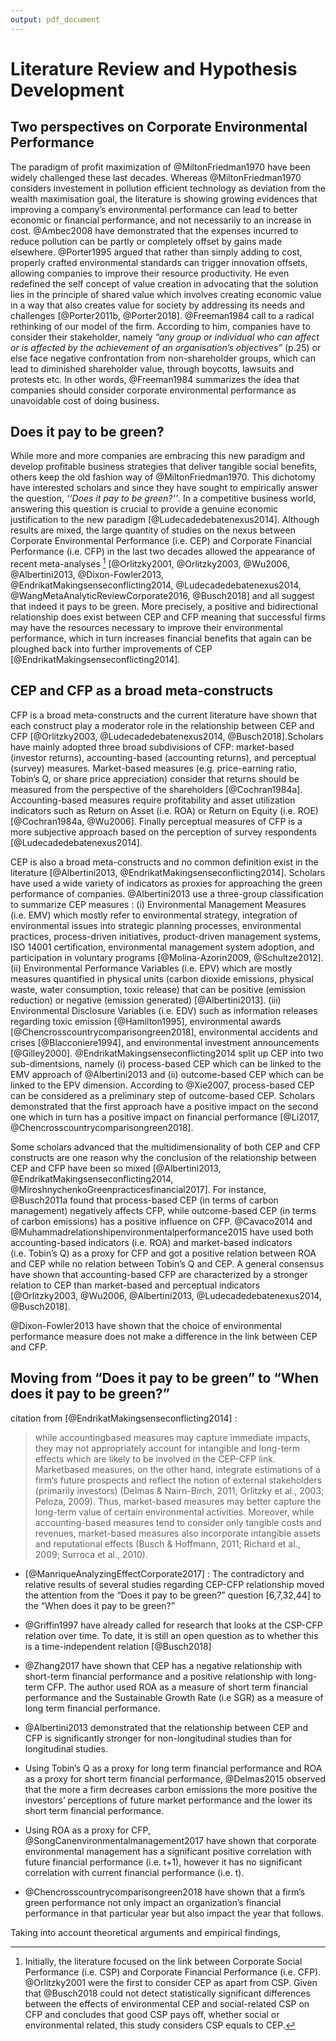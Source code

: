 ```yaml
---
output: pdf_document
---
```



# Literature Review and Hypothesis Development


## Two perspectives on Corporate Environmental Performance

The paradigm of profit maximization of @MiltonFriedman1970 have been widely challenged these last decades. Whereas @MiltonFriedman1970 considers investement in pollution efficient technology as deviation from the wealth maximisation goal, the literature is showing growing evidences that improving a company’s environmental performance can lead to better economic or financial performance, and not necessarily to an increase in cost. @Ambec2008 have demonstrated that the expenses incurred to reduce pollution can be partly or completely offset by gains made elsewhere. @Porter1995 argued that rather than simply adding to cost, properly crafted environmental standards can trigger innovation offsets, allowing companies to improve their resource productivity. He even redefined the self concept of value creation in advocating that the solution lies in the principle of shared value which involves creating economic value in a way that also creates value for society by addressing its needs and challenges [@Porter2011b, @Porter2018]. @Freeman1984 call to a radical rethinking of our model of the firm. According to him, companies have to consider their stakeholder, namely *“any group or individual who can affect or is affected by the achievement of an organisation's objectives”* (p.25) or else face negative confrontation from non-shareholder groups, which can lead to diminished shareholder value, through boycotts, lawsuits and protests etc. In other words,  @Freeman1984 summarizes the idea that companies should consider corporate environmental performance as unavoidable cost of doing business.


## Does it pay to be green?

While more and more companies are embracing this new paradigm and develop profitable business strategies that deliver tangible social benefits, others keep the old fashion way of @MiltonFriedman1970. This dichotomy have interested scholars and since they have sought to empirically answer the question, *‘‘Does it pay to be green?’’*. In a competitive business world, answering this question is crucial to provide a genuine economic justification to the new paradigm [@Ludecadedebatenexus2014]. Although results are mixed, the large quantity of studies on the nexus between Corporate Environmental Performance (i.e. CEP) and Corporate Financial Performance (i.e. CFP) in the last two decades allowed the appearance of recent meta-analyses [^1]  [@Orlitzky2001, @Orlitzky2003, @Wu2006, @Albertini2013, @Dixon-Fowler2013, @EndrikatMakingsenseconflicting2014, @Ludecadedebatenexus2014, @WangMetaAnalyticReviewCorporate2016, @Busch2018] and all suggest that indeed it pays to be green. More precisely, a positive and bidirectional relationship does exist between CEP and CFP meaning that successful firms may have the resources necessary to improve their environmental performance, which in turn increases financial benefits that again can be ploughed back into further improvements of CEP [@EndrikatMakingsenseconflicting2014].


## CEP and CFP as a broad meta-constructs

CFP is a broad meta-constructs and the current literature have shown that each construct play a moderator role in the relationship between CEP and CFP [@Orlitzky2003, @Ludecadedebatenexus2014, @Busch2018].Scholars have mainly adopted three broad subdivisions of CFP: market-based (investor returns), accounting-based (accounting returns), and perceptual (survey) measures. Market-based measures (e.g. price-earning ratio, Tobin's Q, or share price appreciation) consider that returns should be measured from the perspective of the shareholders [@Cochran1984a]. Accounting-based measures require profitability and asset utilization indicators such as Return on Asset (i.e. ROA) or Return on Equity (i.e. ROE) [@Cochran1984a, @Wu2006]. Finally perceptual measures of CFP is a more subjective approach based on the perception of survey respondents [@Ludecadedebatenexus2014]. 

CEP is also a broad meta-constructs and no common definition exist in the literature [@Albertini2013, @EndrikatMakingsenseconflicting2014]. Scholars have used a wide variety of indicators as proxies for approaching the green performance of companies. @Albertini2013 use a three-group classification to summarize CEP measures : (i) Environmental Management Measures (i.e. EMV) which mostly refer to environmental strategy, integration of environmental issues into strategic planning processes, environmental practices, process-driven initiatives, product-driven management systems, ISO 14001 certification, environmental management system adoption, and participation in voluntary programs [@Molina-Azorin2009, @Schultze2012]. (ii) Environmental Performance Variables (i.e. EPV) which are mostly measures quantified in physical units (carbon dioxide emissions, physical waste, water consumption, toxic release) that can be positive (emission reduction) or negative (emission generated) [@Albertini2013]. (iii) Environmental Disclosure Variables (i.e. EDV) such as information releases regarding toxic emission [@Hamilton1995], environmental awards [@Chencrosscountrycomparisongreen2018], environmental accidents and crises [@Blacconiere1994], and environmental investment announcements [@Gilley2000]. @EndrikatMakingsenseconflicting2014 split up CEP into two sub-dimentsions, namely (i) process-based CEP which can be linked to the EMV approach of @Albertini2013 and (ii) outcome-based CEP which can be linked to the EPV dimension. According to @Xie2007, process-based CEP can be considered as a preliminary step of outcome-based CEP. Scholars demonstrated that the first approach have a positive impact on the second one which in turn has a positive impact on financial performance [@Li2017, @Chencrosscountrycomparisongreen2018]. 

Some scholars advanced that the multidimensionality of both CEP and CFP constructs are one reason why the conclusion of the relationship between CEP and CFP have been so mixed [@Albertini2013, @EndrikatMakingsenseconflicting2014, @MiroshnychenkoGreenpracticesfinancial2017]. For instance, @Busch2011a  found that process-based CEP (in terms of carbon management) negatively affects CFP, while outcome-based CEP (in terms of carbon emissions) has a positive influence on CFP. @Cavaco2014 and @Muhammadrelationshipenvironmentalperformance2015 have used both accounting-based indicators (i.e. ROA) and market-based indicators (i.e. Tobin's Q) as a proxy for CFP and got a positive relation between ROA and CEP while no relation between Tobin's Q and CEP. A general consensus have shown that accounting-based CFP are characterized by a stronger relation to CEP than market-based and perceptual indicators [@Orlitzky2003, @Wu2006, @Albertini2013, @Ludecadedebatenexus2014, @Busch2018]. 




@Dixon-Fowler2013 have shown that the choice of environmental performance measure does not make a difference in the link between CEP and CFP.





<!--

## Green Initatives as a preliminary step of CEP

Within the scope of CEP, the therm *green initiatives* has emerged from the literature. Green initiatives is a term used to describe a set of actions undertaken by a firm with aim to minimize the negative environmental effects associated with the entire life cycle of its products or services starting from design of the product, acquisition of raw materials, and product use, up to the final disposal of the product [@Nicholls2012, @Zhu2004].@Ramus2002 points out three types of green initiatives, namely those that decrease the environmental impact of the  company, those that solve environmental problems of the company and those that develop a more eco-efficient services. Besides he highlights that green initiatives occur at all levels within companies, resulting from creative ideas from managers, office personnel, blue-collar workers, or other types of employees. Scholars demonstrated that green initiatives have a positive impact on green performance, which in turn has a positive impact on financial performance [@Li2017, @Chencrosscountrycomparisongreen2018]. 
-->


## Moving from "Does it pay to be green" to "When does it pay to be green?"

citation from [@EndrikatMakingsenseconflicting2014] : 

> while accountingbased measures may capture immediate impacts, they may not appropriately account for intangible and long-term effects which are likely to be involved in the CEP-CFP link. Marketbased measures, on the other hand, integrate estimations of a firm’s future prospects and reflect the notion of external stakeholders (primarily investors) (Delmas & Nairn-Birch, 2011; Orlitzky et al., 2003; Peloza, 2009). Thus, market-based measures may better capture the long-term value of certain environmental activities. Moreover, while accounting-based measures tend to consider only tangible costs and revenues, market-based measures also incorporate intangible assets and reputational effects (Busch & Hoffmann, 2011; Richard et al., 2009; Surroca et al., 2010).


- [@ManriqueAnalyzingEffectCorporate2017] : The contradictory and relative results of several studies regarding CEP-CFP relationship moved the attention from the “Does it pay to be green?” question [6,7,32,44] to the “When does it pay to be green?”


- @Griffin1997 have already called for research that looks at the CSP-CFP relation over time. To date, it is still an open question as to whether this is a time-independent relation [@Busch2018]

- @Zhang2017 have shown that CEP has a negative relationship with short-term financial performance and a positive relationship with long-term CFP. The author used ROA as a measure of short term financial performance and the Sustainable Growth Rate (i.e SGR) as a measure of long term financial performance. 

- @Albertini2013 demonstrated that the relationship between CEP and CFP is significantly stronger for non-longitudinal studies than for longitudinal studies.

- Using Tobin's Q as a proxy for long term financial performance and ROA as a proxy for short term financial performance, @Delmas2015 observed that the more a firm decreases carbon emissions the more positive the investors’ perceptions of future market performance and the lower its short term financial performance.

- Using ROA as a proxy for CFP, @SongCanenvironmentalmanagement2017 have shown that corporate environmental management has a significant positive correlation with future financial performance (i.e. t+1), however it has no significant correlation with current financial performance (i.e. t).

- @Chencrosscountrycomparisongreen2018 have shown that a firm’s green performance not only impact an organization’s financial performance in that particular year but also impact the year that follows.


Taking into account theoretical arguments and empirical findings,





[^1]: Initially, the literature focused on the link between Corporate Social Performance (i.e. CSP) and Corporate Financial Performance (i.e. CFP). @Orlitzky2001 were the first to consider CEP as apart from CSP. Given that @Busch2018 could not detect statistically significant differences between the effects of environmental CEP and social-related CSP on CFP and concludes that good CSP pays off, whether social or environmental related, this study considers CSP equals to CEP. 




